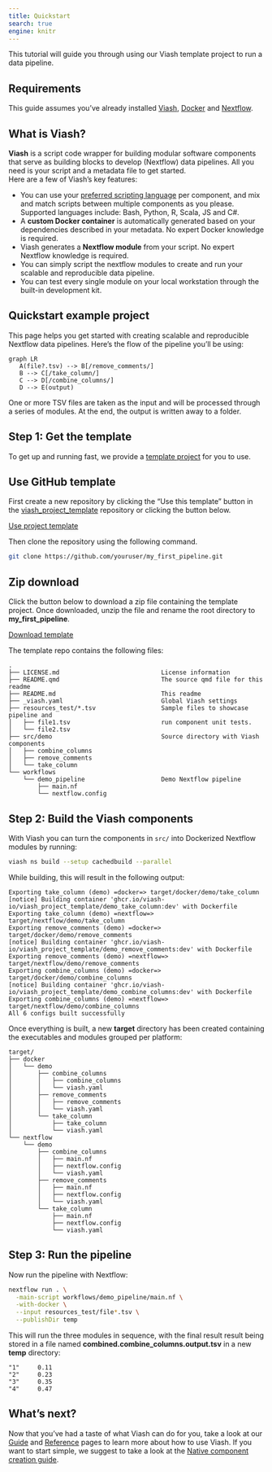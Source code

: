```yaml
---
title: Quickstart
search: true
engine: knitr
---
```

  

This tutorial will guide you through using our Viash template project to run a data pipeline.

## Requirements

This guide assumes you've already installed [Viash](/installation), [Docker](https://docs.docker.com/get-docker) and [Nextflow](https://www.nextflow.io/index.html#GetStarted).

## What is Viash?

**Viash** is a script code wrapper for building modular software components that serve as building blocks to develop (Nextflow) data pipelines. All you need is your script and a metadata file to get started.  
Here are a few of Viash's key features:

- You can use your [preferred scripting language](/guide/component/languages.html) per component, and mix and match scripts between multiple components as you please. Supported languages include: Bash, Python, R, Scala, JS and C#.
- A **custom Docker container** is automatically generated based on your dependencies described in your metadata. No expert Docker knowledge is required.
- Viash generates a **Nextflow module** from your script. No expert Nextflow knowledge is required. 
- You can simply script the nextflow modules to create and run your scalable and reproducible data pipeline.
- You can test every single module on your local workstation through the built-in development kit.

## Quickstart example project

This page helps you get started with creating scalable and reproducible Nextflow data pipelines. Here's the flow of the pipeline you'll be using:

```mermaid
graph LR
   A(file?.tsv) --> B[/remove_comments/]
   B --> C[/take_column/]
   C --> D[/combine_columns/]
   D --> E(output)
```

One or more TSV files are taken as the input and will be processed through a series of modules. At the end, the output is written away to a folder.

## Step 1: Get the template

To get up and running fast, we provide a [template project](https://github.com/viash-io/viash_project_template) for you to use. 

::: {.panel-tabset}

## Use GitHub template

First create a new repository by clicking the "Use this template" button in the [viash_project_template](https://github.com/viash-io/viash_project_template) repository or clicking the button below.

[Use project template](https://github.com/viash-io/viash_project_template/generate){class="btn btn-info btn-md"}

Then clone the repository using the following command.

```bash
git clone https://github.com/youruser/my_first_pipeline.git
```

## Zip download

Click the button below to download a zip file containing the template project. Once downloaded, unzip the file and rename the root directory to **my_first_pipeline**.

[Download template](https://github.com/viash-io/viash_project_template/archive/refs/heads/main.zip){class="btn btn-info btn-md"}

:::


The template repo contains the following files:

    .
    ├── LICENSE.md                            License information
    ├── README.qmd                            The source qmd file for this readme
    ├── README.md                             This readme
    ├── _viash.yaml                           Global Viash settings
    ├── resources_test/*.tsv                  Sample files to showcase pipeline and
    │   ├── file1.tsv                         run component unit tests.
    │   └── file2.tsv
    ├── src/demo                              Source directory with Viash components
    │   ├── combine_columns
    │   ├── remove_comments
    │   └── take_column
    └── workflows
        └── demo_pipeline                     Demo Nextflow pipeline
            ├── main.nf
            └── nextflow.config


## Step 2: Build the Viash components

With Viash you can turn the components in `src/` into Dockerized Nextflow modules by running:

```bash
viash ns build --setup cachedbuild --parallel
```

While building, this will result in the following output:

```
Exporting take_column (demo) =docker=> target/docker/demo/take_column
[notice] Building container 'ghcr.io/viash-io/viash_project_template/demo_take_column:dev' with Dockerfile
Exporting take_column (demo) =nextflow=> target/nextflow/demo/take_column
Exporting remove_comments (demo) =docker=> target/docker/demo/remove_comments
[notice] Building container 'ghcr.io/viash-io/viash_project_template/demo_remove_comments:dev' with Dockerfile
Exporting remove_comments (demo) =nextflow=> target/nextflow/demo/remove_comments
Exporting combine_columns (demo) =docker=> target/docker/demo/combine_columns
[notice] Building container 'ghcr.io/viash-io/viash_project_template/demo_combine_columns:dev' with Dockerfile
Exporting combine_columns (demo) =nextflow=> target/nextflow/demo/combine_columns
All 6 configs built successfully
```

Once everything is built, a new **target** directory has been created containing the executables and modules grouped per platform:

```
target/
├── docker
│   └── demo
│       ├── combine_columns
│       │   ├── combine_columns
│       │   └── viash.yaml
│       ├── remove_comments
│       │   ├── remove_comments
│       │   └── viash.yaml
│       └── take_column
│           ├── take_column
│           └── viash.yaml
└── nextflow
    └── demo
        ├── combine_columns
        │   ├── main.nf
        │   ├── nextflow.config
        │   └── viash.yaml
        ├── remove_comments
        │   ├── main.nf
        │   ├── nextflow.config
        │   └── viash.yaml
        └── take_column
            ├── main.nf
            ├── nextflow.config
            └── viash.yaml
```

## Step 3: Run the pipeline

Now run the pipeline with Nextflow:

```bash
nextflow run . \
  -main-script workflows/demo_pipeline/main.nf \
  -with-docker \
  --input resources_test/file*.tsv \
  --publishDir temp
```

This will run the three modules in sequence, with the final result result being stored in a file named **combined.combine_columns.output.tsv** in a new **temp** directory:

```
"1"     0.11
"2"     0.23
"3"     0.35
"4"     0.47
```

## What's next?

Now that you've had a taste of what Viash can do for you, take a look at our [Guide](/guide/) and [Reference](/reference/) pages to learn more about how to use Viash. If you want to start simple, we suggest to take a look at the [Native component creation guide](/guide/component/creation/native.html).